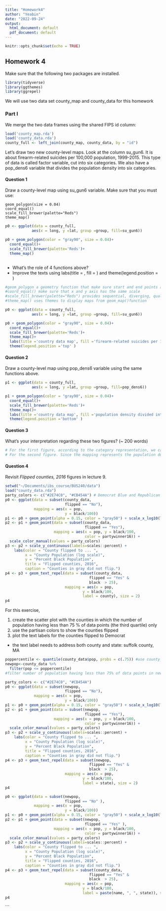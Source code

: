```yaml
---
title: "Homework4"
author: "Yeabin"
date: "2022-09-24"
output:
  html_document: default
  pdf_document: default
---
```


```r
knitr::opts_chunk$set(echo = TRUE)
```
<h2> Homework 4 </h2>

Make sure that the following two packages are installed.
```r

library(tidyverse)
library(ggthemes)
library(ggrepel)

```

We will use two data set county_map and county_data for this homework 

### Part I

We merge the two data frames using the shared FIPS id column:
```r
load('county_map.rda')
load('county_data.rda')
county_full <- left_join(county_map, county_data, by = "id")
```

Let’s draw two new county-level maps. Look at the column su_gun6. It is about firearm-related suicides per 100,000 population, 1999-2015. This type of data is called factor variable, cut into six categories. We also have a pop_dens6 variable that divides the population density into six categories.

#### Question 1
Draw a county-level map using su_gun6 variable. Make sure that you must use: 
```
geom_polygon(size = 0.04)
coord_equal()
scale_fill_brewer(palette="Reds")
theme_map() 
```
```r
p0 <- ggplot(data = county_full,
            aes(x = long, y =lat, group =group, fill=su_gun6))

p0 + geom_polygon(color = "gray90", size = 0.04)+
  coord_equal()+
  scale_fill_brewer(palette='Reds')+
  theme_map()
 
```
- What's the role of 4 functions above?
- Improve the texts using labs(title = , fill = ) and theme(legend.position = ) 
```r
#geom_polygon a geometry function that make sure start and end points are connected inside the graph,in which group function are connected  together.
#coord_equal() make sure that x and y axis has the same scale 
#scale_fill_brewer(palette="Reds") provides sequential, diverging, qualitative color schemes, palette provides different selection of palette 
#theme_map() uses themes to display maps from geom_map()function

```

```r
p0 <- ggplot(data = county_full,
            aes(x = long, y =lat, group =group, fill=su_gun6))

p0 + geom_polygon(color = "gray90", size = 0.04)+
  coord_equal()+
  scale_fill_brewer(palette='Reds')+
  theme_map()+
  labs(title ='country data map', fill ='firearm-related suicides per 100,000 population' )+
  theme(legend.position ='top' )

```

#### Question 2
Draw a county-level map using pop_dens6 variable using the same functions above.
```r
p1 <- ggplot(data = county_full,
            aes(x = long, y =lat, group =group, fill=pop_dens6))

p1 + geom_polygon(color = "gray90", size = 0.04)+
  coord_equal()+
  scale_fill_brewer(palette='Reds')+
  theme_map()+
  labs(title ='country data map', fill ='population density divided into 6' )+
  theme(legend.position ='bottom' )


```
#### Question 3
What's your interpretation regarding these two figures? (~ 200 words)
```r
# For the first figure, according to the category representation, we can see more frequency occurrence of fire alarm related suicide incident happen that concentrated on the West coast, as the color density is the heaviest in most of the West Coast states compare to the central. East coast has less severe representation compared to West Coast.If you look closer, you can find the scale around states like AK, TX(central, south America) is smaller than the West, meaning the color differences among are more obvious. When I check the summary(county_full) I found that certain states have more records than the others, such as TX/AK has more, there more there are more color mapping differences.
# For the second figure. Since the mapping represents the population density divided into 6, the scale is larger than figure one as it records not only the suicide population but population in general. From the result. There is lower population density on the West coast states compare to the rest of the states even though states roughly around CA has highest population density. Unlike figure 1, East Coast, central States have higher population concentration as well as states around FL. 

```

#### Question 4
Revisit <em>Flipped counties, 2016</em> figures in lecture 9.
```r
setwd("~/Documents/ibs_course/BUS240/data")
load("county_data.rda")
party_colors <- c("#2E74C0", "#CB454A") # Democrat Blue and Republican Red
p0 <- ggplot(data = subset(county_data,
                           flipped == "No"),
             mapping = aes(x = pop,
                           y = black/100))
p1 <- p0 + geom_point(alpha = 0.15, color = "gray50") + scale_x_log10(labels=scales::comma) 
p2 <- p1 + geom_point(data = subset(county_data,
                                    flipped == "Yes"),
                      mapping = aes(x = pop, y = black/100,
                                    color = partywinner16)) +
  scale_color_manual(values = party_colors)
p3 <- p2 + scale_y_continuous(labels=scales::percent) +
    labs(color = "County flipped to ... ",
         x = "County Population (log scale)",
         y = "Percent Black Population",
         title = "Flipped counties, 2016",
         caption = "Counties in gray did not flip.")
p4 <- p3 + geom_text_repel(data = subset(county_data,
                                      flipped == "Yes" &
                                      black  > 25),
                           mapping = aes(x = pop,
                                   y = black/100,
                                   label = county), size = 2)
p4
```

For this exercise, 

1. create the scatter plot with the counties in which the number of population having less than 75 % of data points (the third quartile) only
2. use the partisan colors to show the counties flipped
3. plot the text labels for the counties flipped to Democrat 
  - the text label needs to address both county and state: suffolk county, MA
  
```r
poppercentile <- quantile(county_data$pop, probs = c(.75)) #use county_data as numeric vector to find 75% percentile, stored in pop percentile
newpop<-county_data %>% 
  filter(pop <= poppercentile)
#filter number of population having less than 75% of data points in newpop as new dataframe

party_colors <- c("#2E74C0", "#CB454A")
p0 <- ggplot(data = subset(newpop,
                           flipped == "No"),
             mapping = aes(x = pop,
                           y = black/100))
p1 <- p0 + geom_point(alpha = 0.15, color = "gray50") + scale_x_log10(labels=scales::comma) 
p2 <- p1 + geom_point(data = subset(newpop,
                                    flipped == "Yes"),
                      mapping = aes(x = pop, y = black/100,
                                    color = partywinner16)) +
  scale_color_manual(values = party_colors)
p3 <- p2 + scale_y_continuous(labels=scales::percent) +
    labs(color = "County flipped to ... ",
         x = "County Population (log scale)",
         y = "Percent Black Population",
         title = "Flipped counties, 2016",
         caption = "Counties in gray did not flip.")
p4 <- p3 + geom_text_repel(data = subset(newpop,
                                      flipped == "Yes" & 
                                      black  > 25),
                           mapping = aes(x = pop,
                                   y = black/100,
                                   label = state), size = 2)
p4

```


```r

p0 <- ggplot(data = subset(newpop,
                           flipped == "No" ),
             mapping = aes(x = pop,
                           y = black/100))
p1 <- p0 + geom_point(alpha = 0.15, color = "gray50") + scale_x_log10(labels=scales::comma) 
p2 <- p1 + geom_point(data = subset(newpop,
                                    flipped == "Yes" ),
                      mapping = aes(x = pop, y = black/100,
                                    color = partywinner16)) +
  scale_color_manual(values = party_colors)
p3 <- p2 + scale_y_continuous(labels=scales::percent) +
    labs(color = "County flipped to ... ",
         x = "County Population (log scale)",
         y = "Percent Black Population",
         title = "Flipped counties, 2016",
         caption = "Counties in gray did not flip.")
p4 <- p3 + geom_text_repel(data = subset(county_data,
                                      flipped == "Yes" &
                                      black  > 25),
                           mapping = aes(x = pop,
                                   y = black/100,
                                   label = paste(name, ", ", state)), size = 2) #using paste function to concatenate strings of county names and state names
p4
```
```
